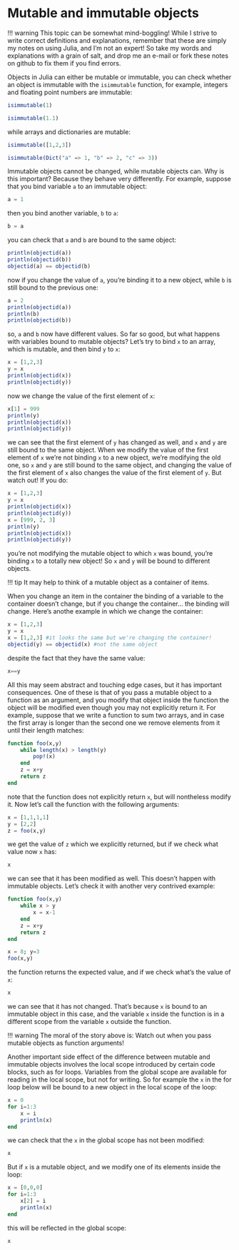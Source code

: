 # Mutable and immutable objects

!!! warning
    This topic can be somewhat mind-boggling! While I strive to write correct definitions and explanations, remember that these are simply my notes on using Julia, and I'm not an expert! So take my words and explanations with a grain of salt, 	and drop me an e-mail or fork these notes on github to fix them if you find errors.
	

Objects in Julia can either be mutable or immutable, you can check whether
an object is immutable with the `isimmutable` function, for example, integers and
floating point numbers are immutable:

```julia
isimmutable(1)
```

```julia
isimmutable(1.1)
```

while arrays and dictionaries are mutable:

```julia
isimmutable([1,2,3])
```

```julia
isimmutable(Dict("a" => 1, "b" => 2, "c" => 3))
```

Immutable objects cannot be changed, while mutable objects can. Why is this important? Because they behave very differently. For example, suppose that you bind variable `a` to an immutable object:

```julia
a = 1
```

then you bind another variable, `b` to `a`:

```julia
b = a
```

you can check that `a` and `b` are bound to the same object:

```julia
println(objectid(a))
println(objectid(b))
objectid(a) == objectid(b)
```

now if you change the value of `a`, you're binding it to a new object, while `b` is still bound to the previous one:

```julia
a = 2
println(objectid(a))
println(b)
println(objectid(b))

```

so, `a` and `b` now have different values. So far so good, but what happens with variables bound to mutable objects? Let's try to bind `x` to an array, which is mutable, and then bind `y` to `x`:

```julia
x = [1,2,3]
y = x
println(objectid(x))
println(objectid(y))
```

now we change the value of the first element of `x`:

```julia
x[1] = 999
println(y)
println(objectid(x))
println(objectid(y))

```

we can see that the first element of `y` has changed as well, and `x` and `y` are still bound to the same object. When we modify the value of the first element of `x` we're not binding `x` to a new object, we're modifying the old one, so `x` and `y` are still bound to the same object, and changing the value of the first element of `x` also changes the value of the first element of `y`. But watch out! If you do:

```julia
x = [1,2,3]
y = x
println(objectid(x))
println(objectid(y))
x = [999, 2, 3]
println(y)
println(objectid(x))
println(objectid(y))
```

you're not modifying the mutable object to which `x` was bound, you're binding `x` to a totally new object! So `x` and `y` will be bound to different objects.

!!! tip
    It may help to think of a mutable object as a container of items.
	
When you change an item in the container the binding of a variable to the container doesn't change, but if you change the container... the binding will change. Here's anothe example in which we change the container:

```julia
x = [1,2,3]
y = x
x = [1,2,3] #it looks the same but we're changing the container!
objectid(y) == objectid(x) #not the same object
```

despite the fact that they have the same value:
```julia
x==y
```

All this may seem abstract and touching edge cases, but it has important consequences. One of these is that of you pass a mutable object to a function as an argument, and you modify that object inside the function the object will be modified even though you may not explicitly return it. For example, suppose that we write a function to sum two arrays, and in case the first array is longer than the second one we remove elements from it until their length matches:

```julia
function foo(x,y)
    while length(x) > length(y)
        pop!(x)
    end
    z = x+y
    return z
end    
```

note that the function does not explicitly return `x`, but will nontheless modify it. Now let's call the function with the following arguments:

```julia
x = [1,1,1,1]
y = [2,2]
z = foo(x,y)
```

we get the value of `z` which we explicitly returned, but if we check what value now `x` has:

```julia
x
```

we can see that it has been modified as well. This doesn't happen with immutable objects. Let's check it with another very contrived example:

```julia
function foo(x,y)
    while x > y
        x = x-1
    end
    z = x+y
    return z
end    
```

```julia
x = 8; y=3
foo(x,y)
```

the function returns the expected value, and if we check what's the value of `x`:

```julia
x
```

we can see that it has not changed. That's because `x` is bound to an immutable object in this case, and the variable `x` inside the function is in a different scope from the variable `x` outside the function.

!!! warning
    The moral of the story above is: Watch out when you pass mutable objects as function arguments!
	
Another important side effect of the difference between mutable and immutable objects involves the local scope introduced by certain code blocks, such as for loops. Variables from the global scope are available for reading in the local scope, but not for writing. So for example the `x` in the for loop below will be bound to a new object in the local scope of the loop:

```julia
x = 0
for i=1:3
    x = i
    println(x)
end
```

we can check that the `x` in the global scope has not been modified:

```julia
x
```

But if `x` is a mutable object, and we modify one of its elements inside the loop:

```julia
x = [0,0,0]
for i=1:3
    x[2] = i
    println(x)
end
```

this will be reflected in the global scope:

```julia
x
```
